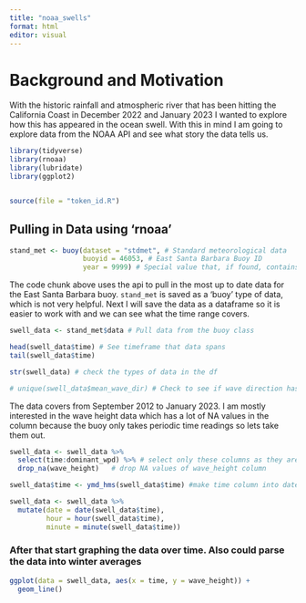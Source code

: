 ```yaml
---
title: "noaa_swells"
format: html
editor: visual
---
```


# Background and Motivation

With the historic rainfall and atmospheric river that has been hitting the California Coast in December 2022 and January 2023 I wanted to explore how this has appeared in the ocean swell. With this in mind I am going to explore data from the NOAA API and see what story the data tells us.

```r
library(tidyverse)
library(rnoaa)
library(lubridate)
library(ggplot2)


source(file = "token_id.R")

```

## Pulling in Data using 'rnoaa'

```r
stand_met <- buoy(dataset = "stdmet", # Standard meteorological data
                  buoyid = 46053, # East Santa Barbara Buoy ID
                  year = 9999) # Special value that, if found, contains the most up to date data
```

The code chunk above uses the api to pull in the most up to date data for the East Santa Barbara buoy. `stand_met` is saved as a 'buoy' type of data, which is not very helpful. Next I will save the data as a dataframe so it is easier to work with and we can see what the time range covers.

```r
swell_data <- stand_met$data # Pull data from the buoy class

head(swell_data$time) # See timeframe that data spans
tail(swell_data$time)

str(swell_data) # check the types of data in the df

# unique(swell_data$mean_wave_dir) # Check to see if wave direction has anything other than NA
```

The data covers from September 2012 to January 2023. I am mostly interested in the wave height data which has a lot of NA values in the column because the buoy only takes periodic time readings so lets take them out.

```r
swell_data <- swell_data %>% 
  select(time:dominant_wpd) %>% # select only these columns as they are what I am interested in
  drop_na(wave_height)   # drop NA values of wave_height column

swell_data$time <- ymd_hms(swell_data$time) #make time column into date_time format

swell_data <- swell_data %>% 
  mutate(date = date(swell_data$time),
         hour = hour(swell_data$time),
         minute = minute(swell_data$time))


```

### After that start graphing the data over time. Also could parse the data into winter averages

```r
ggplot(data = swell_data, aes(x = time, y = wave_height)) +
  geom_line()
```

